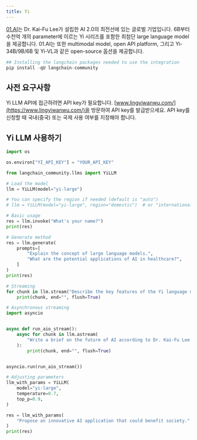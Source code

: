 ```yaml
---
title: Yi
---
```


[01.AI](https://www.lingyiwanwu.com/en)는 Dr. Kai-Fu Lee가 설립한 AI 2.0의 최전선에 있는 글로벌 기업입니다. 6B부터 수천억 개의 parameter에 이르는 Yi 시리즈를 포함한 최첨단 large language model을 제공합니다. 01.AI는 또한 multimodal model, open API platform, 그리고 Yi-34B/9B/6B 및 Yi-VL과 같은 open-source 옵션을 제공합니다.

```python
## Installing the langchain packages needed to use the integration
pip install -qU langchain-community
```

## 사전 요구사항

Yi LLM API에 접근하려면 API key가 필요합니다. [www.lingyiwanwu.com/](https://www.lingyiwanwu.com/)을 방문하여 API key를 발급받으세요. API key를 신청할 때 국내(중국) 또는 국제 사용 여부를 지정해야 합니다.

## Yi LLM 사용하기

```python
import os

os.environ["YI_API_KEY"] = "YOUR_API_KEY"

from langchain_community.llms import YiLLM

# Load the model
llm = YiLLM(model="yi-large")

# You can specify the region if needed (default is "auto")
# llm = YiLLM(model="yi-large", region="domestic")  # or "international"

# Basic usage
res = llm.invoke("What's your name?")
print(res)
```

```python
# Generate method
res = llm.generate(
    prompts=[
        "Explain the concept of large language models.",
        "What are the potential applications of AI in healthcare?",
    ]
)
print(res)
```

```python
# Streaming
for chunk in llm.stream("Describe the key features of the Yi language model series."):
    print(chunk, end="", flush=True)
```

```python
# Asynchronous streaming
import asyncio


async def run_aio_stream():
    async for chunk in llm.astream(
        "Write a brief on the future of AI according to Dr. Kai-Fu Lee's vision."
    ):
        print(chunk, end="", flush=True)


asyncio.run(run_aio_stream())
```

```python
# Adjusting parameters
llm_with_params = YiLLM(
    model="yi-large",
    temperature=0.7,
    top_p=0.9,
)

res = llm_with_params(
    "Propose an innovative AI application that could benefit society."
)
print(res)
```
